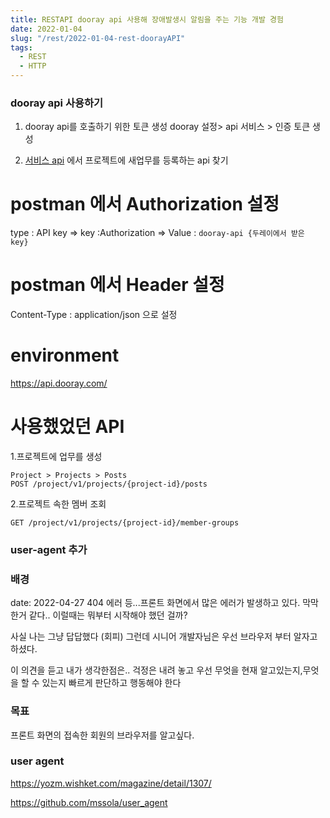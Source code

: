```yaml
---
title: RESTAPI dooray api 사용해 장애발생시 알림을 주는 기능 개발 경험
date: 2022-01-04
slug: "/rest/2022-01-04-rest-doorayAPI"
tags:
  - REST
  - HTTP
---
```


### dooray api 사용하기

1. dooray api를 호출하기 위한 토큰 생성
   dooray 설정> api 서비스 > 인증 토큰 생성
   
2. [서비스 api](https://helpdesk.dooray.com/share/pages/9wWo-xwiR66BO5LGshgVTg/2939987647631384419) 에서
   프로젝트에 새업무를 등록하는 api 찾기

# postman 에서 Authorization 설정
type : API key
=> key :Authorization
=> Value : `dooray-api {두레이에서 받은 key}`

# postman 에서 Header 설정
Content-Type : application/json 으로 설정

# environment
https://api.dooray.com/

# 사용했었던 API

1.프로젝트에 업무를 생성
```
Project > Projects > Posts
POST /project/v1/projects/{project-id}/posts
```

2.프로젝트 속한 멤버 조회
```
GET /project/v1/projects/{project-id}/member-groups
```



### user-agent 추가

### 배경
date: 2022-04-27
404 에러 등...프론트 화면에서 많은 에러가 발생하고 있다.
막막한거 같다..
이럴때는 뭐부터 시작해야 했던 걸까?

사실 나는  그냥 답답했다 (회피)
그런데 시니어 개발자님은 우선 브라우저 부터 알자고 하셨다.

이 의견을 듣고 내가 생각한점은..
걱정은 내려 놓고 우선 무엇을 현재 알고있는지,무엇을 할 수 있는지 빠르게 판단하고 행동해야 한다


### 목표
프론트 화면의 접속한 회원의 브라우저를 알고싶다.

### user agent
https://yozm.wishket.com/magazine/detail/1307/

https://github.com/mssola/user_agent
